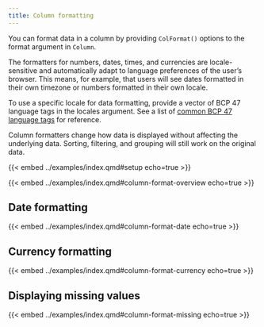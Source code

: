 ```yaml
---
title: Column formatting
---
```


You can format data in a column by providing `ColFormat()` options to the format argument in `Column`.

The formatters for numbers, dates, times, and currencies are locale-sensitive and automatically adapt to language preferences of the user’s browser. This means, for example, that users will see dates formatted in their own timezone or numbers formatted in their own locale.

To use a specific locale for data formatting, provide a vector of BCP 47 language tags in the locales argument. See a list of [common BCP 47 language tags](https://learn.microsoft.com/en-us/openspecs/office_standards/ms-oe376/6c085406-a698-4e12-9d4d-c3b0ee3dbc4a) for reference.

:::{.callout-note}
Column formatters change how data is displayed without affecting the underlying data. Sorting, filtering, and grouping will still work on the original data.
:::

{{< embed ../examples/index.qmd#setup echo=true >}}

{{< embed ../examples/index.qmd#column-format-overview echo=true >}}

## Date formatting

{{< embed ../examples/index.qmd#column-format-date echo=true >}}

## Currency formatting

{{< embed ../examples/index.qmd#column-format-currency echo=true >}}

## Displaying missing values

{{< embed ../examples/index.qmd#column-format-missing echo=true >}}